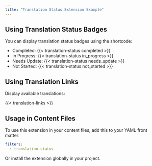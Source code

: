 ```yaml
---
title: "Translation Status Extension Example"
---
```


## Using Translation Status Badges

You can display translation status badges using the shortcode:

- Completed: {{< translation-status completed >}}
- In Progress: {{< translation-status in_progress >}}
- Needs Update: {{< translation-status needs_update >}}
- Not Started: {{< translation-status not_started >}}

## Using Translation Links

Display available translations:

{{< translation-links >}}

## Usage in Content Files

To use this extension in your content files, add this to your YAML front matter:

```yaml
filters:
  - translation-status
```

Or install the extension globally in your project.
